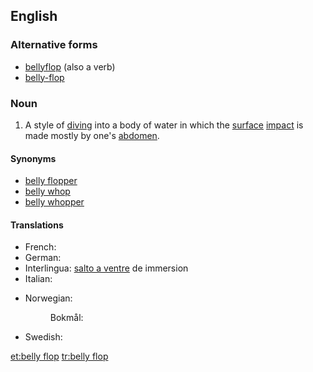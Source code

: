 ==English==

===Alternative forms===
* [[bellyflop]] (also a verb)
* [[belly-flop]]

===Noun===
{{en-noun|head=[[belly]] [[flop]]}}

# {{label|en|diving}} A style of [[dive|diving]] into a body of water in which the [[surface]] [[impact]] is made mostly by one's [[abdomen]].

====Synonyms====
* [[belly flopper]]
* [[belly whop]]
* [[belly whopper]]

====Translations====
{{trans-top|style of diving}}
* French: {{t+|fr|plat|m}}
* German: {{t+|de|Bauchklatscher|m}}
* Interlingua: [[salto a ventre]] de immersion
* Italian: {{t+|it|spanciata|f}}
{{trans-mid}}
* Norwegian:
*: Bokmål: {{t|nb|mageplask|n}}
* Swedish: {{t+|sv|magplask|n}}
{{trans-bottom}}

[[et:belly flop]]
[[tr:belly flop]]